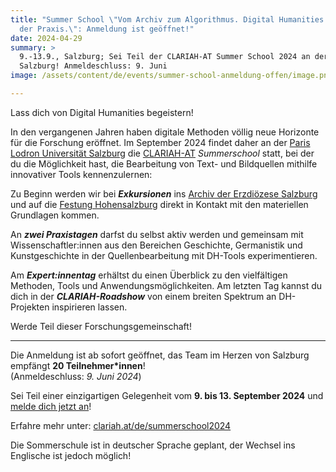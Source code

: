 ```yaml
---
title: "Summer School \"Vom Archiv zum Algorithmus. Digital Humanities in
  der Praxis.\": Anmeldung ist geöffnet!"
date: 2024-04-29
summary: >
  9.-13.9., Salzburg; Sei Teil der CLARIAH-AT Summer School 2024 an der PLUS
  Salzburg! Anmeldeschluss: 9. Juni
image: /assets/content/de/events/summer-school-anmeldung-offen/image.png

---
```


Lass dich von Digital Humanities begeistern!

In den vergangenen Jahren haben digitale Methoden völlig neue Horizonte für die Forschung eröffnet. Im September 2024 findet daher an der [Paris Lodron Universität Salzburg](https://www.plus.ac.at/) die [CLARIAH-AT](/en/about-clariah-at/) *Summerschool* statt, bei der du die Möglichkeit hast, die Bearbeitung von Text- und Bildquellen mithilfe innovativer Tools kennenzulernen:

Zu Beginn werden wir bei ***Exkursionen*** ins [Archiv der Erzdiözese Salzburg](https://eds.at/archiv/home) und auf die [Festung Hohensalzburg](https://www.salzburg-burgen.at/de/festung-hohensalzburg/) direkt in Kontakt mit den materiellen Grundlagen kommen.

An ***zwei Praxistagen*** darfst du selbst aktiv werden und gemeinsam mit Wissenschaftler:innen aus den Bereichen Geschichte, Germanistik und Kunstgeschichte in der Quellenbearbeitung mit DH-Tools experimentieren.

Am ***Expert:innentag*** erhältst du einen Überblick zu den vielfältigen Methoden, Tools und Anwendungsmöglichkeiten. Am letzten Tag kannst du dich in der ***CLARIAH-Roadshow*** von einem breiten Spektrum an DH-Projekten inspirieren lassen.

Werde Teil dieser Forschungsgemeinschaft!

***

Die Anmeldung ist ab sofort geöffnet, das Team im Herzen von Salzburg empfängt **20 Teilnehmer\*innen**!\
(Anmeldeschluss: *9. Juni 2024*)

Sei Teil einer einzigartigen Gelegenheit vom **9. bis 13. September 2024** und [melde dich jetzt an](/de/summerschool2024/)!

Erfahre mehr unter: [clariah.at/de/summerschool2024](/de/summerschool2024/)

Die Sommerschule ist in deutscher Sprache geplant, der Wechsel ins Englische ist jedoch möglich!
